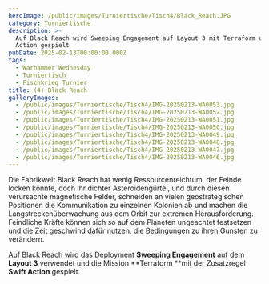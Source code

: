 ```yaml
---
heroImage: /public/images/Turniertische/Tisch4/Black_Reach.JPG
category: Turniertische
description: >-
  Auf Black Reach wird Sweeping Engagement auf Layout 3 mit Terraform und Swift
  Action gespielt
pubDate: 2025-02-13T00:00:00.000Z
tags:
  - Warhammer Wednesday
  - Turniertisch
  - Fischkrieg Turnier
title: (4) Black Reach
galleryImages:
  - /public/images/Turniertische/Tisch4/IMG-20250213-WA0053.jpg
  - /public/images/Turniertische/Tisch4/IMG-20250213-WA0052.jpg
  - /public/images/Turniertische/Tisch4/IMG-20250213-WA0051.jpg
  - /public/images/Turniertische/Tisch4/IMG-20250213-WA0050.jpg
  - /public/images/Turniertische/Tisch4/IMG-20250213-WA0049.jpg
  - /public/images/Turniertische/Tisch4/IMG-20250213-WA0048.jpg
  - /public/images/Turniertische/Tisch4/IMG-20250213-WA0047.jpg
  - /public/images/Turniertische/Tisch4/IMG-20250213-WA0046.jpg
---
```


Die Fabrikwelt Black Reach hat wenig Ressourcenreichtum, der Feinde locken könnte, doch ihr dichter Asteroidengürtel, und durch diesen verursachte magnetische Felder, schneiden an vielen geostrategischen Positionen die Kommunikation zu einzelnen Kolonien ab und machen die Langstreckenüberwachung aus dem Orbit zur extremen Herausforderung. Feindliche Kräfte können sich so auf dem Planeten ungeachtet festsetzen und die Zeit geschwind dafür nutzen, die Bedingungen zu ihren Gunsten zu verändern.

Auf Black Reach wird das Deployment **Sweeping Engagement** auf dem **Layout 3** verwendet und die Mission **Terraform **mit der Zusatzregel **Swift Action** gespielt.
